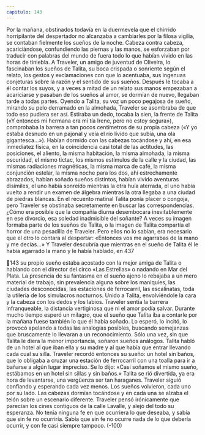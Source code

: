 ```yaml
---
capitulo: 143
---
```


Por la mañana, obstinados todavía en la duermevela que el chirrido
horripilante del despertador no alcanzaba a cambiarles por la filosa vigilia, se
contaban fielmente los sueños de la noche. Cabeza contra cabeza, acariciándose,
confundiendo las piernas y las manos, se esforzaban por traducir con palabras
del mundo de fuera todo lo que habían vivido en las horas de tiniebla. A
Traveler, un amigo de juventud de Oliveira, lo fascinaban los sueños de Talita, su
boca crispada o sonriente según el relato, los gestos y exclamaciones con que lo
acentuaba, sus ingenuas conjeturas sobre la razón y el sentido de sus sueños.
Después le tocaba a él contar los suyos, y a veces a mitad de un relato sus manos
empezaban a acariciarse y pasaban de los sueños al amor, se dormían de nuevo,
llegaban tarde a todas partes.
Oyendo a Talita, su voz un poco pegajosa de sueño, mirando su pelo
derramado en la almohada, Traveler se asombraba de que todo eso pudiera ser
así. Estiraba un dedo, tocaba la sien, la frente de Talita («Y entonces mi hermana
era mi tía Irene, pero no estoy segura»), comprobaba la barrera a tan pocos
centímetros de su propia cabeza («Y yo estaba desnudo en un pajonal y veía el
río lívido que subía, una ola gigantesca...»). Habían dormido con las cabezas
tocándose y ahí, en esa inmediatez física, en la coincidencia casi total de las
actitudes, las posiciones, el aliento, la misma habitación, la misma almohada, la
misma oscuridad, el mismo tictac, los mismos estímulos de la calle y la ciudad,
las mismas radiaciones magnéticas, la misma marca de café, la misma conjunción
estelar, la misma noche para los dos, ahí estrechamente abrazados, habían
soñado sueños distintos, habían vivido aventuras disímiles, el uno había
sonreído mientras la otra huía aterrada, el uno había vuelto a rendir un examen
de álgebra mientras la otra llegaba a una ciudad de piedras blancas.
En el recuento matinal Talita ponía placer o congoja, pero Traveler se
obstinaba secretamente en buscar las correspondencias. ¿Cómo era posible que la
compañía diurna desembocara inevitablemente en ese divorcio, esa soledad
inadmisible del soñante? A veces su imagen formaba parte de los sueños de
Talita, o la imagen de Talita compartía el horror de una pesadilla de Traveler.
Pero ellos no lo sabían, era necesario que el otro lo contara al despertar:
«Entonces vos me agarrabas de la mano y me decías...» Y Traveler descubría que
mientras en el sueño de Talita él le había agarrado la mano y le había hablado, en
437

143
su propio sueño estaba acostado con la mejor amiga de Talita o hablando con el
director del circo «Las Estrellas» o nadando en Mar del Plata. La presencia de su
fantasma en el sueño ajeno lo rebajaba a un mero material de trabajo, sin
prevalencia alguna sobre los maniquíes, las ciudades desconocidas, las estaciones
de ferrocarril, las escalinatas, toda la utilería de los simulacros nocturnos. Unido
a Talita, envolviéndole la cara y la cabeza con los dedos y los labios. Traveler
sentía la barrera infranqueable, la distancia vertiginosa que ni el amor podía
salvar. Durante mucho tiempo esperó un milagro, que el sueño que Talita iba a
contarle por la mañana fuese también lo que él había soñado. Lo esperó, lo incitó,
lo provocó apelando a todas las analogías posibles, buscando semejanzas que
bruscamente lo llevaran a un reconocimiento. Sólo una vez, sin que Talita le
diera la menor importancia, soñaron sueños análogos. Talita habló de un hotel al
que iban ella y su madre y al que había que entrar llevando cada cual su silla.
Traveler recordó entonces su sueño: un hotel sin baños, que lo obligaba a cruzar
una estación de ferrocarril con una toalla para ir a bañarse a algún lugar
impreciso. Se lo dijo: «Casi soñamos el mismo sueño, estábamos en un hotel sin
sillas y sin baños.» Talita se rió divertida, ya era hora de levantarse, una
vergüenza ser tan haraganes.
Traveler siguió confiando y esperando cada vez menos. Los sueños volvieron,
cada uno por su lado. Las cabezas dormían tocándose y en cada una se alzaba el
telón sobre un escenario diferente. Traveler pensó irónicamente que parecían los
cines contiguos de la calle Lavalle, y alejó del todo su esperanza. No tenía
ninguna fe en que ocurriera lo que deseaba, y sabía que sin fe no ocurriría. Sabía
que sin fe no ocurre nada de lo que debería ocurrir, y con fe casi siempre
tampoco.
(-100)
